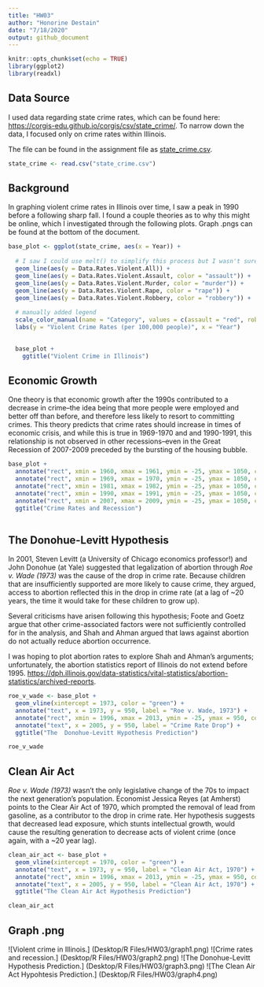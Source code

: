 ```yaml
---
title: "HW03"
author: "Honorine Destain"
date: "7/18/2020"
output: github_document
---
```


```r
knitr::opts_chunk$set(echo = TRUE)
library(ggplot2)
library(readxl)
```

## Data Source

I used data regarding state crime rates, which can be found here: <https://corgis-edu.github.io/corgis/csv/state_crime/>. To narrow down the data, I focused only on crime rates within Illinois.

The file can be found in the assignment file as [state_crime.csv](state_crime.csv). 

```r

state_crime <- read.csv("state_crime.csv")

```

## Background

In graphing violent crime rates in Illinois over time, I saw a peak in 1990 before a following sharp fall. I found a couple theories as to why this might be online, which I investigated through the following plots. Graph .pngs can be found at the bottom of the document.


```r

base_plot <- ggplot(state_crime, aes(x = Year)) +
  
  # I saw I could use melt() to simplify this process but I wasn't sure I understood it very well
  geom_line(aes(y = Data.Rates.Violent.All)) +
  geom_line(aes(y = Data.Rates.Violent.Assault, color = "assault")) +
  geom_line(aes(y = Data.Rates.Violent.Murder, color = "murder")) +
  geom_line(aes(y = Data.Rates.Violent.Rape, color = "rape")) +
  geom_line(aes(y = Data.Rates.Violent.Robbery, color = "robbery")) +
  
  # manually added legend
  scale_color_manual(name = "Category", values = c(assault = "red", robbery = "orange", rape = "purple", murder = "blue")) +
  labs(y = "Violent Crime Rates (per 100,000 people)", x = "Year") 

  
  base_plot +
    ggtitle("Violent Crime in Illinois") 


```


## Economic Growth

One theory is that economic growth after the 1990s contributed to a decrease in crime--the idea being that more people were employed and better off than before, and therefore less likely to resort to committing crimes. This theory predicts that crime rates should increase in times of economic crisis, and while this is true in 1969-1970 and and 1990-1991, this relationship is not observed in other recessions--even in the Great Recession of 2007-2009 preceded by the bursting of the housing bubble.

```r

base_plot +
  annotate("rect", xmin = 1960, xmax = 1961, ymin = -25, ymax = 1050, color = "green", fill = "green", alpha = 0.25) +
  annotate("rect", xmin = 1969, xmax = 1970, ymin = -25, ymax = 1050, color = "green", fill = "green", alpha = 0.25) +
  annotate("rect", xmin = 1981, xmax = 1982, ymin = -25, ymax = 1050, color = "green", fill = "green", alpha = 0.25) +
  annotate("rect", xmin = 1990, xmax = 1991, ymin = -25, ymax = 1050, color = "green", fill = "green", alpha = 0.25) +
  annotate("rect", xmin = 2007, xmax = 2009, ymin = -25, ymax = 1050, color = "green", fill = "green", alpha = 0.25) +
  ggtitle("Crime Rates and Recession")
  
```

## The Donohue-Levitt Hypothesis

In 2001, Steven Levitt (a University of Chicago economics professor!) and John Donohue (at Yale) suggested that legalization of abortion through _Roe v. Wade (1973)_ was the cause of the drop in crime rate. Because children that are insufficiently supported are more likely to cause crime, they argued, access to abortion reflected this in the drop in crime rate (at a lag of ~20 years, the time it would take for these children to grow up).

Several criticisms have arisen following this hypothesis; Foote and Goetz argue that other crime-associated factors were not sufficiently controlled for in the analysis, and Shah and Ahman argued that laws against abortion do not actually reduce abortion occurrence.

I was hoping to plot abortion rates to explore Shah and Ahman's arguments; unfortunately, the abortion statistics report of Illinois do not extend before 1995. <https://dph.illinois.gov/data-statistics/vital-statistics/abortion-statistics/archived-reports>.

```r

roe_v_wade <- base_plot + 
  geom_vline(xintercept = 1973, color = "green") +
  annotate("text", x = 1973, y = 950, label = "Roe v. Wade, 1973") +
  annotate("rect", xmin = 1996, xmax = 2013, ymin = -25, ymax = 950, color = "green", fill = "green", alpha = 0.25) +
  annotate("text", x = 2005, y = 950, label = "Crime Rate Drop") +
  ggtitle("The  Donohue-Levitt Hypothesis Prediction")

roe_v_wade

```


## Clean Air Act

_Roe v. Wade (1973)_ wasn't the only legislative change of the 70s to impact the next generation's population. Economist Jessica Reyes (at Amherst) points to the Clear Air Act of 1970, which prompted the removal of lead from gasoline, as a contributor to the drop in crime rate. Her hypothesis suggests that decreased lead exposure, which stunts intellectual growth, would cause the resulting generation to decrease acts of violent crime (once again, with a ~20 year lag).


```r

clean_air_act <- base_plot + 
  geom_vline(xintercept = 1970, color = "green") +
  annotate("text", x = 1973, y = 950, label = "Clean Air Act, 1970") +
  annotate("rect", xmin = 1996, xmax = 2013, ymin = -25, ymax = 950, color = "green", fill = "green", alpha = 0.25) +
  annotate("text", x = 2005, y = 950, label = "Clean Air Act, 1970") +
  ggtitle("The Clean Air Act Hypothesis Prediction")

clean_air_act

```

## Graph .png

![Violent crime in Illinois.] (Desktop/R Files/HW03/graph1.png)
![Crime rates and recession.] (Desktop/R Files/HW03/graph2.png)
![The Donohue-Levitt Hypothesis Prediction.] (Desktop/R Files/HW03/graph3.png)
![The Clean Air Act Hypohtesis Prediction.] (Desktop/R Files/HW03/graph4.png)
